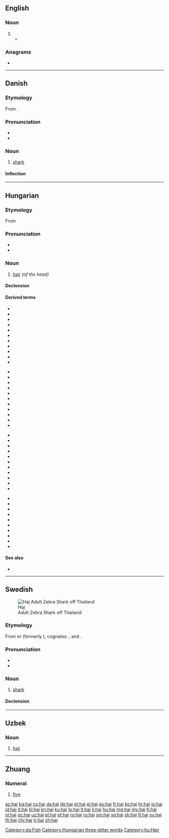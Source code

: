 {{also|hajj|háj}}
==English==

===Noun===
{{en-noun|es}}

# {{alternative spelling of|hajj|lang=en}}
#* {{quote-journal|2009|January 15|AAP|Five Australians jailed for entering Papua province|Herald Sun|url=http://www.news.com.au/heraldsun/story/0,21985,24916851-663,00.html
|passage="The defendant has also piloted planes taking '''haj''' pilgrims from Indonesia to Saudi Arabia and Saudi Arabia to Indonesia.}}

===Anagrams===
* {{l|en|Jah}}

----

==Danish==

===Etymology===
From {{etyl|nl|da}} {{m|nl|haai}}.

===Pronunciation===
* {{IPA|/haɪ/|[haɪˀ]|lang=da}}
* {{rhymes|aɪ|lang=da}}

===Noun===
{{da-noun|en|er}}

# [[shark]]

====Inflection====
{{da-noun-infl|en|er}}
[[Category:da:Fish]]

----

==Hungarian==

===Etymology===
From {{etyl|fiu-ugr-pro|hu}} {{m|fiu-ugr-pro|*kajɜ||hair}}

===Pronunciation===
* {{hu-IPA}}
* {{audio|Hu-haj.ogg|Audio|lang=hu}}

===Noun===
{{hu-noun|ak}}

# [[hair]] ''(of the head)''

====Declension====
{{hu-decl-ak|ha|j|at}}{{hu-pos-atok|haj||ai}}

====Derived terms====
{{top4}}
* {{l|hu|hajápolás}}
* {{l|hu|hajas}}
* {{l|hu|hajadon}}
* {{l|hu|hajadonfőtt}}
* {{l|hu|hajadonfővel}}
* {{l|hu|hajatlan}}
* {{l|hu|hajcsat}}
* {{l|hu|hajcsavaró}}
* {{l|hu|hajdísz}}
* {{l|hu|hajék}}
* {{l|hu|hajfesték}}
{{mid4}}
* {{l|hu|hajfestés}}
* {{l|hu|hajfodor}}
* {{l|hu|hajfonat}}
* {{l|hu|hajfürt}}
* {{l|hu|hajgumi}}
* {{l|hu|hajgyógyászat}}
* {{l|hu|hajgyökér}}
* {{l|hu|hajgyökérfájás}}
* {{l|hu|hajhagyma}}
* {{l|hu|hajhab}}
* {{l|hu|hajháló}}
{{mid4}}
* {{l|hu|hajhullám}}
* {{l|hu|hajhullás}}
* {{l|hu|hajkefe}}
* {{l|hu|hajkenőcs}}
* {{l|hu|hajkorona}}
* {{l|hu|hajlakk}}
* {{l|hu|hajmeresztő}}
* {{l|hu|hajmosás}}
* {{l|hu|hajnyírás}}
* {{l|hu|hajszárító}}
* {{l|hu|hajszalag}}
{{mid4}}
* {{l|hu|hajszál}}
* {{l|hu|hajszín}}
* {{l|hu|hajtincs}}
* {{l|hu|hajtű}}
* {{l|hu|hajú}}
* {{l|hu|hajvágás}}
* {{l|hu|hajviselet}}
* {{l|hu|hajvonal}}
* {{l|hu|hajzselé}}
* {{l|hu|kefehaj}}
{{bottom}}

====See also====
* {{l|hu|szőr}}

[[Category:Hungarian three-letter words]]
[[Category:hu:Hair]]

----

==Swedish==
[[Image:Stegostoma fasciatum thailand.jpg|thumb|''Haj''<br>Adult Zebra Shark off Thailand]]

===Etymology===
From {{etyl|nl|sv}} {{m|nl|haai}} or {{etyl|vls|sv}} {{m|vls|haaie}} (formerly {{m|vls|haeye}}), cognates: {{cog|en|haye}}, and {{cog|de|Hai}}.

===Pronunciation===
* {{IPA|/ˈhaj/|lang=sv}}
* {{rhymes|aj|lang=sv}}

===Noun===
{{sv-noun|c}}

# [[shark]]

====Declension====
{{sv-infl-noun-c-ar}}

----

==Uzbek==

===Noun===
{{uz-noun}}

# {{label|uz|Islam}} [[hajj]]

----

==Zhuang==

===Numeral===
{{head|za|numeral|Sawndip form|{{l|za|五|sc=Hani}}}}

# [[five]]
#: {{ux|za|'''haj''' duz [[bya]]|translation='''five''' fish|inline=1}}

[[az:haj]]
[[bg:haj]]
[[cs:haj]]
[[da:haj]]
[[de:haj]]
[[et:haj]]
[[el:haj]]
[[eu:haj]]
[[fr:haj]]
[[ko:haj]]
[[hr:haj]]
[[io:haj]]
[[id:haj]]
[[it:haj]]
[[kl:haj]]
[[kn:haj]]
[[ku:haj]]
[[lo:haj]]
[[lt:haj]]
[[li:haj]]
[[hu:haj]]
[[mg:haj]]
[[my:haj]]
[[fj:haj]]
[[nl:haj]]
[[oc:haj]]
[[uz:haj]]
[[pl:haj]]
[[pt:haj]]
[[ro:haj]]
[[ru:haj]]
[[sm:haj]]
[[sq:haj]]
[[sh:haj]]
[[fi:haj]]
[[sv:haj]]
[[th:haj]]
[[chr:haj]]
[[tr:haj]]
[[zh:haj]]